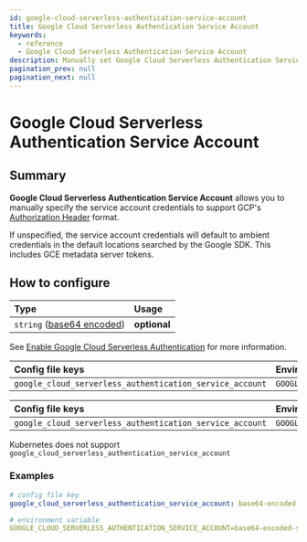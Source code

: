 ```yaml
---
id: google-cloud-serverless-authentication-service-account
title: Google Cloud Serverless Authentication Service Account
keywords:
  - reference
  - Google Cloud Serverless Authentication Service Account
description: Manually set Google Cloud Serverless Authentication Service Account credentials with this setting.
pagination_prev: null
pagination_next: null
---
```



# Google Cloud Serverless Authentication Service Account

## Summary

**Google Cloud Serverless Authentication Service Account** allows you to manually specify the service account credentials to support GCP's [Authorization Header](https://cloud.google.com/run/docs/authenticating/service-to-service) format.

If unspecified, the service account credentials will default to ambient credentials in the default locations searched by the Google SDK. This includes GCE metadata server tokens.

## How to configure

| **Type** | **Usage** |
| :-- | :-- |
| `string` ([base64 encoded](https://en.wikipedia.org/wiki/Base64)) | **optional** |

See [Enable Google Cloud Serverless Authentication](/docs/reference/routes/enable-google-cloud-serverless-authentication) for more information.

<Tabs>
<TabItem value="Core" label="Core">

| **Config file keys** | **Environment variables** |
| :-- | :-- |
| `google_cloud_serverless_authentication_service_account` | `GOOGLE_CLOUD_SERVERLESS_AUTHENTICATION_SERVICE_ACCOUNT` |

</TabItem>
<TabItem value="Enterprise" label="Enterprise">

| **Config file keys** | **Environment variables** |
| :-- | :-- |
| `google_cloud_serverless_authentication_service_account` | `GOOGLE_CLOUD_SERVERLESS_AUTHENTICATION_SERVICE_ACCOUNT` |

</TabItem>
<TabItem value="Kubernetes" label="Kubernetes">

Kubernetes does not support `google_cloud_serverless_authentication_service_account`

</TabItem>
</Tabs>

### Examples

```yaml
# config file key
google_cloud_serverless_authentication_service_account: base64-encoded-service-account-credentials

# environment variable
GOOGLE_CLOUD_SERVERLESS_AUTHENTICATION_SERVICE_ACCOUNT=base64-encoded-service-account-credentials
```
